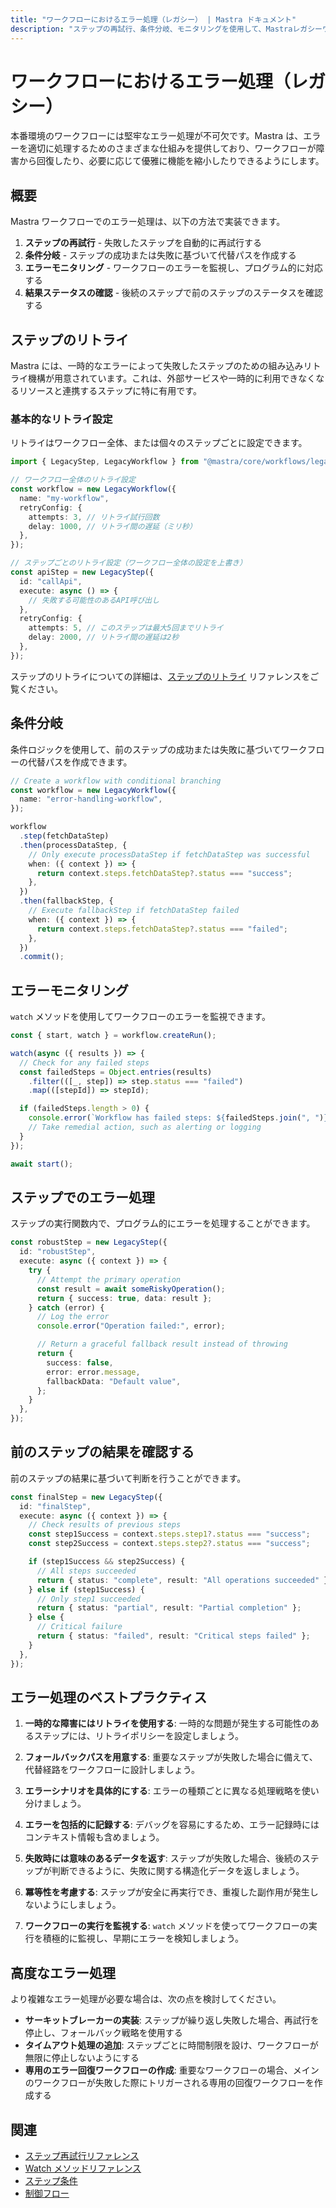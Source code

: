 ```yaml
---
title: "ワークフローにおけるエラー処理（レガシー） | Mastra ドキュメント"
description: "ステップの再試行、条件分岐、モニタリングを使用して、Mastraレガシーワークフローでエラーを処理する方法を学びましょう。"
---
```




# ワークフローにおけるエラー処理（レガシー）

本番環境のワークフローには堅牢なエラー処理が不可欠です。Mastra は、エラーを適切に処理するためのさまざまな仕組みを提供しており、ワークフローが障害から回復したり、必要に応じて優雅に機能を縮小したりできるようにします。



## 概要

Mastra ワークフローでのエラー処理は、以下の方法で実装できます。

1. **ステップの再試行** - 失敗したステップを自動的に再試行する
2. **条件分岐** - ステップの成功または失敗に基づいて代替パスを作成する
3. **エラーモニタリング** - ワークフローのエラーを監視し、プログラム的に対応する
4. **結果ステータスの確認** - 後続のステップで前のステップのステータスを確認する



## ステップのリトライ

Mastra には、一時的なエラーによって失敗したステップのための組み込みリトライ機構が用意されています。これは、外部サービスや一時的に利用できなくなるリソースと連携するステップに特に有用です。

### 基本的なリトライ設定

リトライはワークフロー全体、または個々のステップごとに設定できます。

```typescript
import { LegacyStep, LegacyWorkflow } from "@mastra/core/workflows/legacy";

// ワークフロー全体のリトライ設定
const workflow = new LegacyWorkflow({
  name: "my-workflow",
  retryConfig: {
    attempts: 3, // リトライ試行回数
    delay: 1000, // リトライ間の遅延（ミリ秒）
  },
});

// ステップごとのリトライ設定（ワークフロー全体の設定を上書き）
const apiStep = new LegacyStep({
  id: "callApi",
  execute: async () => {
    // 失敗する可能性のあるAPI呼び出し
  },
  retryConfig: {
    attempts: 5, // このステップは最大5回までリトライ
    delay: 2000, // リトライ間の遅延は2秒
  },
});
```

ステップのリトライについての詳細は、[ステップのリトライ](../../reference/legacyWorkflows/step-retries.mdx) リファレンスをご覧ください。



## 条件分岐

条件ロジックを使用して、前のステップの成功または失敗に基づいてワークフローの代替パスを作成できます。

```typescript
// Create a workflow with conditional branching
const workflow = new LegacyWorkflow({
  name: "error-handling-workflow",
});

workflow
  .step(fetchDataStep)
  .then(processDataStep, {
    // Only execute processDataStep if fetchDataStep was successful
    when: ({ context }) => {
      return context.steps.fetchDataStep?.status === "success";
    },
  })
  .then(fallbackStep, {
    // Execute fallbackStep if fetchDataStep failed
    when: ({ context }) => {
      return context.steps.fetchDataStep?.status === "failed";
    },
  })
  .commit();
```



## エラーモニタリング

`watch` メソッドを使用してワークフローのエラーを監視できます。

```typescript
const { start, watch } = workflow.createRun();

watch(async ({ results }) => {
  // Check for any failed steps
  const failedSteps = Object.entries(results)
    .filter(([_, step]) => step.status === "failed")
    .map(([stepId]) => stepId);

  if (failedSteps.length > 0) {
    console.error(`Workflow has failed steps: ${failedSteps.join(", ")}`);
    // Take remedial action, such as alerting or logging
  }
});

await start();
```



## ステップでのエラー処理

ステップの実行関数内で、プログラム的にエラーを処理することができます。

```typescript
const robustStep = new LegacyStep({
  id: "robustStep",
  execute: async ({ context }) => {
    try {
      // Attempt the primary operation
      const result = await someRiskyOperation();
      return { success: true, data: result };
    } catch (error) {
      // Log the error
      console.error("Operation failed:", error);

      // Return a graceful fallback result instead of throwing
      return {
        success: false,
        error: error.message,
        fallbackData: "Default value",
      };
    }
  },
});
```



## 前のステップの結果を確認する

前のステップの結果に基づいて判断を行うことができます。

```typescript
const finalStep = new LegacyStep({
  id: "finalStep",
  execute: async ({ context }) => {
    // Check results of previous steps
    const step1Success = context.steps.step1?.status === "success";
    const step2Success = context.steps.step2?.status === "success";

    if (step1Success && step2Success) {
      // All steps succeeded
      return { status: "complete", result: "All operations succeeded" };
    } else if (step1Success) {
      // Only step1 succeeded
      return { status: "partial", result: "Partial completion" };
    } else {
      // Critical failure
      return { status: "failed", result: "Critical steps failed" };
    }
  },
});
```



## エラー処理のベストプラクティス

1. **一時的な障害にはリトライを使用する**: 一時的な問題が発生する可能性のあるステップには、リトライポリシーを設定しましょう。

2. **フォールバックパスを用意する**: 重要なステップが失敗した場合に備えて、代替経路をワークフローに設計しましょう。

3. **エラーシナリオを具体的にする**: エラーの種類ごとに異なる処理戦略を使い分けましょう。

4. **エラーを包括的に記録する**: デバッグを容易にするため、エラー記録時にはコンテキスト情報も含めましょう。

5. **失敗時には意味のあるデータを返す**: ステップが失敗した場合、後続のステップが判断できるように、失敗に関する構造化データを返しましょう。

6. **冪等性を考慮する**: ステップが安全に再実行でき、重複した副作用が発生しないようにしましょう。

7. **ワークフローの実行を監視する**: `watch` メソッドを使ってワークフローの実行を積極的に監視し、早期にエラーを検知しましょう。



## 高度なエラー処理

より複雑なエラー処理が必要な場合は、次の点を検討してください。

- **サーキットブレーカーの実装**: ステップが繰り返し失敗した場合、再試行を停止し、フォールバック戦略を使用する
- **タイムアウト処理の追加**: ステップごとに時間制限を設け、ワークフローが無限に停止しないようにする
- **専用のエラー回復ワークフローの作成**: 重要なワークフローの場合、メインのワークフローが失敗した際にトリガーされる専用の回復ワークフローを作成する



## 関連

- [ステップ再試行リファレンス](../../reference/legacyWorkflows/step-retries.mdx)
- [Watch メソッドリファレンス](../../reference/legacyWorkflows/watch.mdx)
- [ステップ条件](../../reference/legacyWorkflows/step-condition.mdx)
- [制御フロー](./control-flow.mdx)
